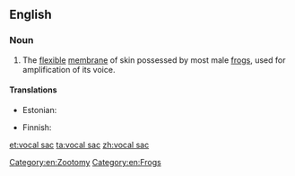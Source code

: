 ==English==
{{wikipedia}}

===Noun===
{{en-noun}}

# The [[flexible]] [[membrane]] of skin possessed by most male [[frog]]s, used for amplification of its voice.

====Translations====
{{trans-top|flexible voice-amplifying membrane of male frog}}
* Estonian: {{t|et|häälepõis}}
{{trans-mid}}
* Finnish: {{t|fi|äänirakko}}
{{trans-bottom}}

[[Category:en:Zootomy]]
[[Category:en:Frogs]]

[[et:vocal sac]]
[[ta:vocal sac]]
[[zh:vocal sac]]